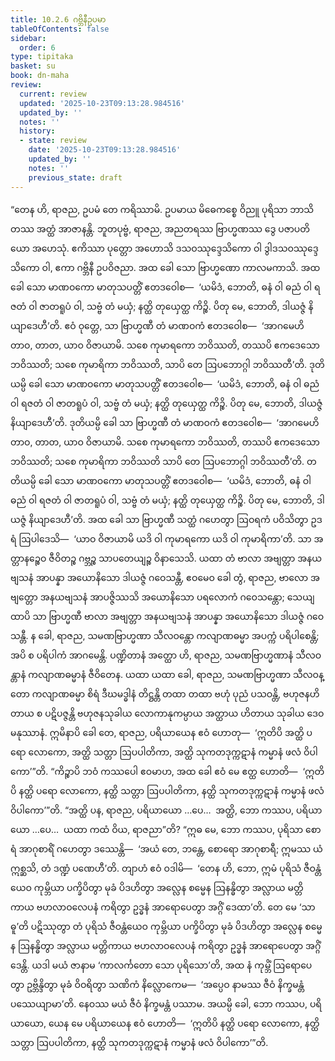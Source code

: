 ```yaml
---
title: 10.2.6 ဂဗ္ဘိနီဥပမာ
tableOfContents: false
sidebar:
  order: 6
type: tipitaka
basket: su
book: dn-maha
review:
  current: review
  updated: '2025-10-23T09:13:28.984516'
  updated_by: ''
  notes: ''
  history:
  - state: review
    date: '2025-10-23T09:13:28.984516'
    updated_by: ''
    notes: ''
    previous_state: draft
---
```



<ReviewStatus review={frontmatter.review} showDetails={true} />

<HypothesisAnnotation frontmatter={frontmatter} />

<DynamicBreadcrumb />

<Division number="420" book="dn-maha" e="ch" v="7" p="263">

<Paragraph number="1107" book="dn-maha">
“တေန ဟိ, ရာဇည, ဥပမံ တေ ကရိဿာမိ. ဥပမာယ မိဓေကစ္စေ ဝိညူ ပုရိသာ ဘာသိတဿ အတ္ထံ အာဇာနန္တိ. ဘူတပုဗ္ဗံ, ရာဇည, အညတရဿ ဗြာဟ္မဏဿ ဒွေ ပဇာပတိယော အဟေသုံ. ဧကိဿာ ပုတ္တော အဟောသိ ဒသဝဿုဒ္ဒေသိကော ဝါ ဒွါဒသဝဿုဒ္ဒေသိကော ဝါ, ဧကာ ဂဗ္ဘိနီ ဥပဝိဇညာ. အထ ခေါ သော ဗြာဟ္မဏော ကာလမကာသိ. အထ ခေါ သော မာဏဝကော မာတုသပတ္တိံ ဧတဒဝေါစ—  ‘ယမိဒံ, ဘောတိ, ဓနံ ဝါ ဓညံ ဝါ ရဇတံ ဝါ ဇာတရူပံ ဝါ, သဗ္ဗံ တံ မယှံ; နတ္ထိ တုယှေတ္ထ ကိဉ္စိ. ပိတု မေ, ဘောတိ, ဒါယဇ္ဇံ နိယျာဒေဟီ’တိ. ဧဝံ ဝုတ္တေ, သာ ဗြာဟ္မဏီ တံ မာဏဝကံ ဧတဒဝေါစ—  ‘အာဂမေဟိ တာဝ, တာတ, ယာဝ ဝိဇာယာမိ. သစေ ကုမာရကော ဘဝိဿတိ, တဿပိ ဧကဒေသော ဘဝိဿတိ; သစေ ကုမာရိကာ ဘဝိဿတိ, သာပိ တေ ဩပဘောဂ္ဂါ ဘဝိဿတီ’တိ. ဒုတိယမ္ပိ ခေါ သော မာဏဝကော မာတုသပတ္တိံ ဧတဒဝေါစ—  ‘ယမိဒံ, ဘောတိ, ဓနံ ဝါ ဓညံ ဝါ ရဇတံ ဝါ ဇာတရူပံ ဝါ, သဗ္ဗံ တံ မယှံ; နတ္ထိ တုယှေတ္ထ ကိဉ္စိ. ပိတု မေ, ဘောတိ, ဒါယဇ္ဇံ နိယျာဒေဟီ’တိ. ဒုတိယမ္ပိ ခေါ သာ ဗြာဟ္မဏီ တံ မာဏဝကံ ဧတဒဝေါစ—  ‘အာဂမေဟိ တာဝ, တာတ, ယာဝ ဝိဇာယာမိ. သစေ ကုမာရကော ဘဝိဿတိ, တဿပိ ဧကဒေသော ဘဝိဿတိ; သစေ ကုမာရိကာ ဘဝိဿတိ သာပိ တေ ဩပဘောဂ္ဂါ ဘဝိဿတီ’တိ. တတိယမ္ပိ ခေါ သော မာဏဝကော မာတုသပတ္တိံ ဧတဒဝေါစ—  ‘ယမိဒံ, ဘောတိ, ဓနံ ဝါ ဓညံ ဝါ ရဇတံ ဝါ ဇာတရူပံ ဝါ, သဗ္ဗံ တံ မယှံ; နတ္ထိ တုယှေတ္ထ ကိဉ္စိ. ပိတု မေ, ဘောတိ, ဒါယဇ္ဇံ နိယျာဒေဟီ’တိ.
</Paragraph>

<Paragraph number="1108" book="dn-maha">
အထ ခေါ သာ ဗြာဟ္မဏီ သတ္ထံ ဂဟေတွာ ဩဝရကံ ပဝိသိတွာ ဥဒရံ ဩပါဒေသိ—  ‘ယာဝ ဝိဇာယာမိ ယဒိ ဝါ ကုမာရကော ယဒိ ဝါ ကုမာရိကာ’တိ. သာ အတ္တာနဉ္စေဝ ဇီဝိတဉ္စ ဂဗ္ဘဉ္စ သာပတေယျဉ္စ ဝိနာသေသိ. ယထာ တံ ဗာလာ အဗျတ္တာ အနယဗျသနံ အာပန္နာ အယောနိသော ဒါယဇ္ဇံ ဂဝေသန္တီ, ဧဝမေဝ ခေါ တွံ, ရာဇည, ဗာလော အဗျတ္တော အနယဗျသနံ အာပဇ္ဇိဿသိ အယောနိသော ပရလောကံ ဂဝေသန္တော; သေယျထာပိ သာ ဗြာဟ္မဏီ ဗာလာ အဗျတ္တာ အနယဗျသနံ အာပန္နာ အယောနိသော ဒါယဇ္ဇံ ဂဝေသန္တီ. န ခေါ, ရာဇည, သမဏဗြာဟ္မဏာ သီလဝန္တော ကလျာဏဓမ္မာ အပက္ကံ ပရိပါစေန္တိ; အပိ စ ပရိပါကံ အာဂမေန္တိ. ပဏ္ဍိတာနံ အတ္ထော ဟိ, ရာဇည, သမဏဗြာဟ္မဏာနံ သီလဝန္တာနံ ကလျာဏဓမ္မာနံ ဇီဝိတေန. ယထာ ယထာ ခေါ, ရာဇည, သမဏဗြာဟ္မဏာ သီလဝန္တော ကလျာဏဓမ္မာ စိရံ ဒီဃမဒ္ဓါနံ တိဋ္ဌန္တိ တထာ တထာ ဗဟုံ ပုညံ ပသဝန္တိ, ဗဟုဇနဟိတာယ စ ပဋိပဇ္ဇန္တိ ဗဟုဇနသုခါယ လောကာနုကမ္ပာယ အတ္ထာယ ဟိတာယ သုခါယ ဒေဝမနုဿာနံ. ဣမိနာပိ ခေါ တေ, ရာဇည, ပရိယာယေန ဧဝံ ဟောတု—  ‘ဣတိပိ အတ္ထိ ပရော လောကော, အတ္ထိ သတ္တာ ဩပပါတိကာ, အတ္ထိ သုကတဒုက္ကဋာနံ ကမ္မာနံ ဖလံ ဝိပါကော’”တိ.
</Paragraph>

</Division>
<Division number="421" book="dn-maha" e="ch" v="7" p="265">

<Paragraph number="1109" book="dn-maha">
“ကိဉ္စာပိ ဘဝံ ကဿပေါ ဧဝမာဟ, အထ ခေါ ဧဝံ မေ ဧတ္ထ ဟောတိ—  ‘ဣတိပိ နတ္ထိ ပရော လောကော, နတ္ထိ သတ္တာ ဩပပါတိကာ, နတ္ထိ သုကတဒုက္ကဋာနံ ကမ္မာနံ ဖလံ ဝိပါကော’”တိ. “အတ္ထိ ပန, ရာဇည, ပရိယာယော …ပေ…  အတ္ထိ, ဘော ကဿပ, ပရိယာယော …ပေ…  ယထာ ကထံ ဝိယ, ရာဇညာ”တိ? “ဣဓ မေ, ဘော ကဿပ, ပုရိသာ စောရံ အာဂုစာရိံ ဂဟေတွာ ဒဿေန္တိ—  ‘အယံ တေ, ဘန္တေ, စောရော အာဂုစာရီ; ဣမဿ ယံ ဣစ္ဆသိ, တံ ဒဏ္ဍံ ပဏေဟီ’တိ. တျာဟံ ဧဝံ ဝဒါမိ—  ‘တေန ဟိ, ဘော, ဣမံ ပုရိသံ ဇီဝန္တံယေဝ ကုမ္ဘိယာ ပက္ခိပိတွာ မုခံ ပိဒဟိတွာ အလ္လေန စမ္မေန ဩနန္ဓိတွာ အလ္လာယ မတ္တိကာယ ဗဟလာဝလေပနံ ကရိတွာ ဥဒ္ဓနံ အာရောပေတွာ အဂ္ဂိံ ဒေထာ’တိ. တေ မေ ‘သာဓူ’တိ ပဋိဿုတွာ တံ ပုရိသံ ဇီဝန္တံယေဝ ကုမ္ဘိယာ ပက္ခိပိတွာ မုခံ ပိဒဟိတွာ အလ္လေန စမ္မေန ဩနန္ဓိတွာ အလ္လာယ မတ္တိကာယ ဗဟလာဝလေပနံ ကရိတွာ ဥဒ္ဓနံ အာရောပေတွာ အဂ္ဂိံ ဒေန္တိ. ယဒါ မယံ ဇာနာမ ‘ကာလင်္ကတော သော ပုရိသော’တိ, အထ နံ ကုမ္ဘိံ ဩရောပေတွာ ဥဗ္ဘိန္ဒိတွာ မုခံ ဝိဝရိတွာ သဏိကံ နိလ္လောကေမ—  ‘အပ္ပေဝ နာမဿ ဇီဝံ နိက္ခမန္တံ ပဿေယျာမာ’တိ. နေဝဿ မယံ ဇီဝံ နိက္ခမန္တံ ပဿာမ. အယမ္ပိ ခေါ, ဘော ကဿပ, ပရိယာယော, ယေန မေ ပရိယာယေန ဧဝံ ဟောတိ—  ‘ဣတိပိ နတ္ထိ ပရော လောကော, နတ္ထိ သတ္တာ ဩပပါတိကာ, နတ္ထိ သုကတဒုက္ကဋာနံ ကမ္မာနံ ဖလံ ဝိပါကော’”တိ.
</Paragraph>
</Division>
